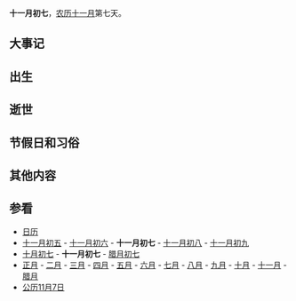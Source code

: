 {{Lunar11Calendar}}
'''十一月初七'''，[[农历|农历]][[十一月_(农历)|十一月]]第七天。

==大事记==

==出生==

==逝世==

==节假日和习俗==

==其他内容==

==参看==
*[[历史上的今天|日历]]
*[[十一月初五|十一月初五]] - [[十一月初六|十一月初六]] - '''十一月初七''' - [[十一月初八|十一月初八]] - [[十一月初九|十一月初九]]
*[[十月初七|十月初七]] - '''十一月初七''' - [[腊月初七|腊月初七]]
*[[正月|正月]] - [[二月_(农历)|二月]] - [[三月_(农历)|三月]] - [[四月_(农历)|四月]] - [[五月_(农历)|五月]] - [[六月_(农历)|六月]] - [[七月_(农历)|七月]] - [[八月_(农历)|八月]] - [[九月_(农历)|九月]] - [[十月_(农历)|十月]] - [[十一月_(农历)|十一月]] - [[腊月|腊月]]
*[[公历|公历]][[11月7日|11月7日]]